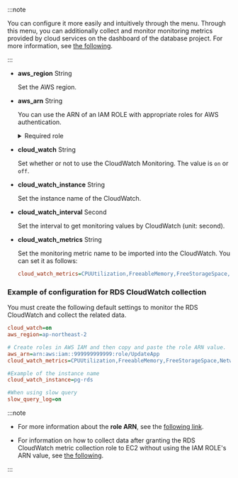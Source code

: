<InDoc product="postgresql,mysql,oracle,oracle-pro">

:::note

You can configure it more easily and intuitively through the <Cmdname sid="side_dbCloudSetting" className="uitext" /> menu. Through this menu, you can additionally collect and monitor monitoring metrics provided by cloud services on the dashboard of the database project. For more information, see [the following](cloudsettings).

:::

</InDoc>

- **aws_region** <span class='type'>String</span>

  Set the AWS region.

- **aws_arn** <span class='type'>String</span>

  You can use the ARN of an IAM ROLE with appropriate roles for AWS authentication.

  <details>

  <summary>Required role</summary>

  For the roles, the following policies are required.

  | Role                              | Role details                                                     |
  | --------------------------------- | ---------------------------------------------------------------- |
  | rds:DescribeDBInstances           | Collection of the instance class data                            |
  | rds:DescribeDBClusters            | Collection of cluster data when using the autoscale              |
  | rds:DescribeDBLogFiles            | Collection of CloudWatch logs                                    |
  | rds:DownloadDBLogFilePortion      | Collection of CloudWatch logs                                    |
  | ec2:DescribeInstanceTypes         | Collection of CPU counts for each instance class                 |
  | elasticache:DescribeCacheClusters | Collection of instance class data when using the elasticache     |
  | cloudwatch:ListMetrics            | Collection of the list of CloudWatch metrics                     |
  | cloudwatch:GetMetricStatistics    | Collection of the values of the CloudWatch metrics               |
  | logs:DescribeLogStreams           | Collection of CloudWatch logs (in case of using the posted logs) |
  | logs:GetLogEvents                 | Collection of CloudWatch logs (in case of using the posted logs) |

  </details>

- **cloud_watch** <span class='type'>String</span>

  Set whether or not to use the CloudWatch Monitoring. The value is `on` or `off`.

- **cloud_watch_instance** <span class='type'>String</span>

  Set the instance name of the CloudWatch.

- **cloud_watch_interval** <span class='type'>Second</span>

  Set the interval to get monitoring values by CloudWatch (unit: second).

- **cloud_watch_metrics** <span class='type'>String</span>

  Set the monitoring metric name to be imported into the CloudWatch. You can set it as follows:

  ```ini
  cloud_watch_metrics=CPUUtilization,FreeableMemory,FreeStorageSpace,NetworkTransmitThroughput,NetworkReceiveThroughput
  ```

### Example of configuration for RDS CloudWatch collection

You must create the following default settings to monitor the RDS CloudWatch and collect the related data.

```ini title='whatap.conf'
cloud_watch=on
aws_region=ap-northeast-2

# Create roles in AWS IAM and then copy and paste the role ARN value.
aws_arn=arn:aws:iam::999999999999:role/UpdateApp
cloud_watch_metrics=CPUUtilization,FreeableMemory,FreeStorageSpace,NetworkTransmitThroughput,NetworkReceiveThroughput

#Example of the instance name
cloud_watch_instance=pg-rds

#When using slow query
slow_query_log=on
```

:::note

- For more information about the **role ARN**, see the [following link](https://docs.aws.amazon.com/IAM/latest/UserGuide/tutorial_cross-account-with-roles.html).

- For information on how to collect data after granting the RDS CloudWatch metric collection role to EC2 without using the IAM ROLE's ARN value, see [the following](../reference/cloudwatch-metric-guide).

:::

